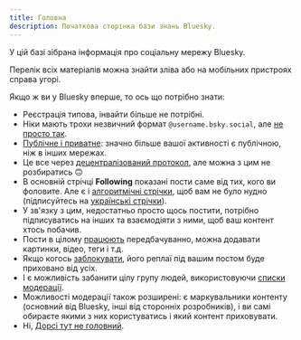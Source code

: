 ```yaml
---
title: Головна
description: Початкова сторінка бази знань Bluesky.
---
```


У цій базі зібрана інформація про соціальну мережу Bluesky.

Перелік всіх матеріалів можна знайти зліва або на мобільних пристроях справа угорі.

Якщо ж ви у Bluesky вперше, то ось що потрібно знати:

- Реєстрація типова, інвайти більше не потрібні.
- Ніки мають трохи незвичний формат `@username.bsky.social`, але [не просто так](/basics/handle).
- [Публічне і приватне](/basics/public): значно більше вашої активності є публічною, ніж в інших
  мережах.
- Це все через [децентралізований протокол](/basics/atproto), але можна з цим не розбиратись 🙃
- В основній стрічці **Following** показані пости саме від тих, кого ви фоловите. Але є і
  [алгоритмічні стрічки](/basics/feed#алгоритмічні-стрічки-фіди), щоб вам не було нудно
  (підписуйтесь на [українські стрічки](https://bsky.app/profile/bsky.one)).
- У зв'язку з цим, недостатньо просто щось постити, потрібно підписуватись на інших та взаємодіяти з
  ними, щоб ваш контент хтось побачив.
- Пости в цілому [працюють](/basics/post) передбачуванно, можна додавати картинки, відео, теги і
  т.д.
- Якщо когось [заблокувати](/basics/block), його реплаї під вашим постом буде приховано від усіх.
- І є можливість забанити цілу групу людей, використовуючи
  [списки модерації](/basics/list#списки-для-модерації).
- Можливості модерації також розширені: є маркувальники контенту (основний від Bluesky, інші від
  сторонніх розробників), і ви самі обираєте якими з них користуватись і який контент приховувати.
- Ні,
  [Дорсі тут не головний](https://www.theguardian.com/technology/article/2024/may/07/jack-dorsey-quits-bluesky-board-urges-users-stay-elon-musk-x-twitter).
